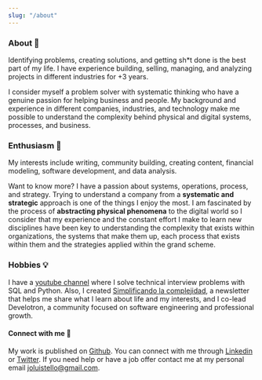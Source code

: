 ```yaml
---
slug: "/about"
---
```


### About 🚀

Identifying problems, creating solutions, and getting sh*t done is the best part of my life. I have experience building, selling, managing, and analyzing projects in different industries for +3 years. 

I consider myself a problem solver with systematic thinking who have a genuine passion for helping business and people. My background and experience in different companies, industries, and technology make me possible to understand the complexity behind physical and digital systems, processes, and business. 

### Enthusiasm 💓

My interests include writing, community building, creating content, financial modeling, software development, and data analysis. 

Want to know more? I have a passion about systems, operations, process, and strategy. Trying to understand a company from a **systematic and strategic** approach is one of the things I enjoy the most. I am fascinated by the process of **abstracting physical phenomena** to the digital world so I consider that my experience and the constant effort I make to learn new disciplines have been key to understanding the complexity that exists within organizations, the systems that make them up, each process that exists within them and the strategies applied within the grand scheme.  

### Hobbies 💡 

I have a [youtube channel](https://www.youtube.com/channel/UCshLQ0sIzkzHlhnlZN8kiVw) where I solve technical interview problems with SQL and Python. Also, I created [Simplificando la complejidad](https://simplificandola.substack.com/), a newsletter that helps me share what I learn about life and my interests, and I co-lead Develotron, a community focused on software engineering and professional growth.

#### Connect with me 🙌

My work is published on [Github](https://github.com/joseluistello). You can connect with me through [Linkedin](https://www.linkedin.com/in/joseluistello/) or [Twitter](https://twitter.com/jotaele_tello). If you need help or have a job offer contact me at my personal email joluistello@gmail.com.




